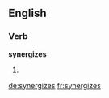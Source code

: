 ==English==

===Verb===
'''synergizes'''

# {{en-third-person singular of|synergize}}

[[de:synergizes]]
[[fr:synergizes]]